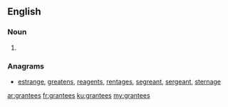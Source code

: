 ==English==

===Noun===
{{head|en}}

# {{plural of|grantee}}

===Anagrams===
* [[estrange#English|estrange]], [[greatens#English|greatens]], [[reagents#English|reagents]], [[rentages#English|rentages]], [[segreant#English|segreant]], [[sergeant#English|sergeant]], [[sternage#English|sternage]]

[[ar:grantees]]
[[fr:grantees]]
[[ku:grantees]]
[[my:grantees]]